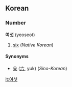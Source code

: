 ==Korean==
===Number===
'''여섯''' (yeoseot)

# [[six]] (''Native Korean'')

====Synonyms====
*[[육]] ([[六]], yuk) (''Sino-Korean'')

[[it:여섯]]